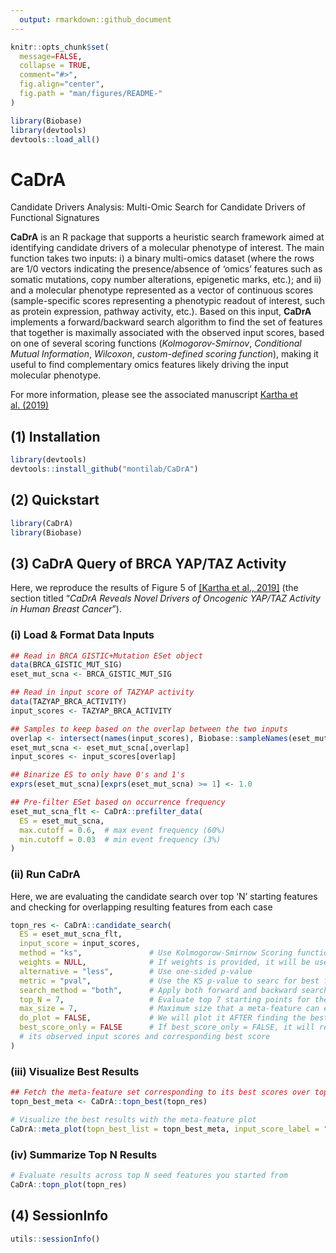 ```yaml
---
  output: rmarkdown::github_document
---
```


<!-- README.md is generated from README.Rmd. Please edit that file -->
  
```r

knitr::opts_chunk$set(
  message=FALSE, 
  collapse = TRUE, 
  comment="#>", 
  fig.align="center",
  fig.path = "man/figures/README-"
)

```

```r
library(Biobase)
library(devtools)
devtools::load_all()
```

# CaDrA

<!-- badges: start -->
  <!-- [![R-CMD-check](https://github.com/montilab/CaDrA/workflows/R-CMD-check/badge.svg)](https://github.com/montilab/CaDrA/actions) -->
  <!-- badges: end -->
  
Candidate Drivers Analysis: Multi-Omic Search for Candidate Drivers of Functional Signatures

**CaDrA** is an R package that supports a heuristic search framework aimed at identifying candidate drivers of a molecular phenotype of interest. The main function takes two inputs: i) a binary multi-omics dataset (where the rows are 1/0 vectors indicating the presence/absence of 'omics' features such as somatic mutations, copy number alterations, epigenetic marks, etc.); and ii) and a molecular phenotype represented as a vector of continuous scores (sample-specific scores representing a phenotypic readout of interest, such as protein expression, pathway activity, etc.). Based on this input, **CaDrA** implements a forward/backward search algorithm to find the set of features that together is maximally associated with the observed input scores, based on one of several scoring functions (*Kolmogorov-Smirnov*, *Conditional Mutual Information*, *Wilcoxon*, *custom-defined scoring function*), making it useful to find complementary omics features likely driving the input molecular phenotype.

For more information, please see the associated manuscript [Kartha et al. (2019)](https://www.frontiersin.org/articles/10.3389/fgene.2019.00121/full)

## (1) Installation

```r
library(devtools)
devtools::install_github("montilab/CaDrA")
```

## (2) Quickstart

```r
library(CaDrA)
library(Biobase)
```

## (3) CaDrA Query of BRCA YAP/TAZ Activity

Here, we reproduce the results of Figure 5 of [[Kartha et al., 2019]](https://www.frontiersin.org/articles/10.3389/fgene.2019.00121/full) (the section titled "_CaDrA Reveals Novel Drivers of Oncogenic YAP/TAZ Activity in Human Breast Cancer_").

### (i) Load & Format Data Inputs

```r

## Read in BRCA GISTIC+Mutation ESet object
data(BRCA_GISTIC_MUT_SIG)
eset_mut_scna <- BRCA_GISTIC_MUT_SIG

## Read in input score of TAZYAP activity
data(TAZYAP_BRCA_ACTIVITY)
input_scores <- TAZYAP_BRCA_ACTIVITY

## Samples to keep based on the overlap between the two inputs
overlap <- intersect(names(input_scores), Biobase::sampleNames(eset_mut_scna))
eset_mut_scna <- eset_mut_scna[,overlap]
input_scores <- input_scores[overlap]

## Binarize ES to only have 0's and 1's
exprs(eset_mut_scna)[exprs(eset_mut_scna) >= 1] <- 1.0

## Pre-filter ESet based on occurrence frequency
eset_mut_scna_flt <- CaDrA::prefilter_data(
  ES = eset_mut_scna,
  max.cutoff = 0.6,  # max event frequency (60%)
  min.cutoff = 0.03  # min event frequency (3%)
) 

```

### (ii) Run CaDrA

Here, we are evaluating the candidate search over top 'N' starting features and checking for overlapping resulting features from each case

```r

topn_res <- CaDrA::candidate_search(
  ES = eset_mut_scna_flt,
  input_score = input_scores,
  method = "ks",               # Use Kolmogorow-Smirnow Scoring function 
  weights = NULL,              # If weights is provided, it will be used to perform a weighted-KS test
  alternative = "less",        # Use one-sided p-value
  metric = "pval",             # Use the KS p-value to searc for best feature
  search_method = "both",      # Apply both forward and backward search
  top_N = 7,                   # Evaluate top 7 starting points for the search
  max_size = 7,                # Maximum size that a meta-feature can extend to do for a given search
  do_plot = FALSE,             # We will plot it AFTER finding the best hits
  best_score_only = FALSE      # If best_score_only = FALSE, it will return meta-feature ESet, 
  # its observed input scores and corresponding best score
)

```

### (iii) Visualize Best Results

```r

## Fetch the meta-feature set corresponding to its best scores over top N features searches
topn_best_meta <- CaDrA::topn_best(topn_res)

# Visualize the best results with the meta-feature plot
CaDrA::meta_plot(topn_best_list = topn_best_meta, input_score_label = "YAP/TAZ Activity")

```

### (iv) Summarize Top N Results

```r

# Evaluate results across top N seed features you started from
CaDrA::topn_plot(topn_res) 

```

## (4) SessionInfo

```r

utils::sessionInfo()

```

